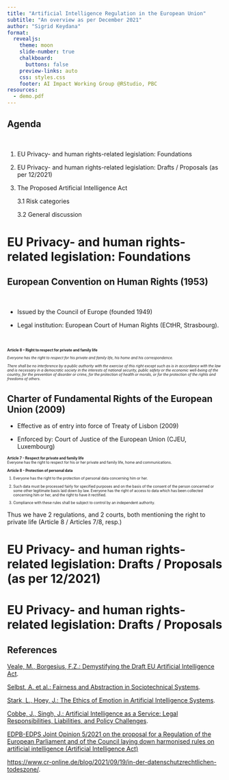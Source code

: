 ```yaml
---
title: "Artificial Intelligence Regulation in the European Union"
subtitle: "An overview as per December 2021"
author: "Sigrid Keydana"
format:
  revealjs: 
    theme: moon
    slide-number: true
    chalkboard: 
      buttons: false
    preview-links: auto
    css: styles.css
    footer: AI Impact Working Group @RStudio, PBC
resources:
  - demo.pdf
---
```


## Agenda

<br />

1.  EU Privacy- and human rights-related legislation: Foundations

2.  EU Privacy- and human rights-related legislation: Drafts / Proposals (as per 12/2021)

3.  The Proposed Artificial Intelligence Act

    3.1 Risk categories

    3.2 General discussion

# EU Privacy- and human rights-related legislation: Foundations

## European Convention on Human Rights (1953)

<br />

-   Issued by the Council of Europe (founded 1949)

-   Legal institution: European Court of Human Rights (ECtHR, Strasbourg).

<br />

::: {style="font-size: 60%"}
**Article 8 -- Right to respect for private and family life**

*Everyone has the right to respect for his private and family life, his home and his correspondence.*

*There shall be no interference by a public authority with the exercise of this right except such as is in accordance with the law and is necessary in a democratic society in the interests of national security, public safety or the economic well-being of the country, for the prevention of disorder or crime, for the protection of health or morals, or for the protection of the rights and freedoms of others.*
:::

## Charter of Fundamental Rights of the European Union (2009)

-   Effective as of entry into force of Treaty of Lisbon (2009)

-   Enforced by: Court of Justice of the European Union (CJEU, Luxembourg)

::: {style="font-size: 60%"}
**Article 7 - Respect for private and family life**\
Everyone has the right to respect for his or her private and family life, home and communications.

**Article 8 - Protection of personal data**

1.  Everyone has the right to the protection of personal data concerning him or her.

2.  Such data must be processed fairly for specified purposes and on the basis of the consent of the person concerned or some other legitimate basis laid down by law. Everyone has the right of access to data which has been collected concerning him or her, and the right to have it rectified.

3.  Compliance with these rules shall be subject to control by an independent authority.
:::

::: notes
Thus we have 2 regulations, and 2 courts, both mentioning the right to private life (Article 8 / Articles 7/8, resp.)
:::

# EU Privacy- and human rights-related legislation: Drafts / Proposals (as per 12/2021)

# EU Privacy- and human rights-related legislation: Drafts / Proposals

## References

[Veale, M., Borgesius, F.Z.: Demystifying the Draft EU Artificial Intelligence Act](https://arxiv.org/abs/2107.03721).

[Selbst, A. et al.: Fairness and Abstraction in Sociotechnical Systems](https://papers.ssrn.com/sol3/papers.cfm?abstract_id=3265913).

[Stark, L., Hoey, J.: The Ethics of Emotion in Artificial Intelligence Systems](https://dl.acm.org/doi/10.1145/3442188.3445939).

[Cobbe, J., Singh, J.: Artificial Intelligence as a Service: Legal Responsibilities, Liabilities, and Policy Challenges](https://papers.ssrn.com/sol3/papers.cfm?abstract_id=3824736).

[EDPB-EDPS Joint Opinion 5/2021 on the proposal for a Regulation of the European Parliament and of the Council laying down harmonised rules on artificial intelligence (Artificial Intelligence Act)](https://edpb.europa.eu/system/files/2021-06/edpb-edps_joint_opinion_ai_regulation_en.pdf)

[https://www.cr-online.de/blog/2021/09/19/in-der-datenschutzrechtlichen-todeszone/](https://www.cr-online.de/blog/2021/10/07/in-der-datenschutzrechtlichen-todeszone-der-data-governance-act-teil-i/).
